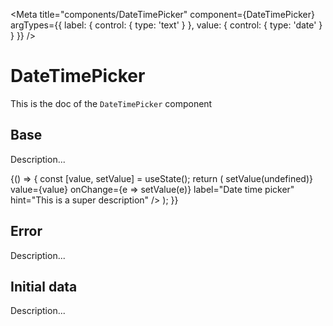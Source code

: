 <!--- DateTimePicker.stories.mdx --->


<Meta 
  title="components/DateTimePicker" 
  component={DateTimePicker}
  argTypes={{
    label: {
      control: { 
        type: 'text'
      }
    },
    value: {
      control: {
        type: 'date'
      }
    }
  }}
/>

# DateTimePicker

This is the doc of the `DateTimePicker` component

## Base

Description...

<Canvas>
  <Story name="base">
    {() => {
      const [value, setValue] = useState();
      return (
        <DateTimePicker
          onClear={() => setValue(undefined)}
          value={value}
          onChange={e => setValue(e)}
          label="Date time picker"
          hint="This is a super description"
        />
      );
    }}
  </Story>
</Canvas>

## Error

Description...

<Canvas>
  <Story name="error">
    <DateTimePicker
      hint="This is a super description"
      error="Very very very very very very very long error"
    />
  </Story>
</Canvas>

## Initial data

Description...

<Canvas>
  <Story name="initial data">
    <DateTimePicker
      label="Date time picker"
      hint="This is a super description"
      value="2021-10-13T10:00:00.000Z"
    />
  </Story>
</Canvas>
